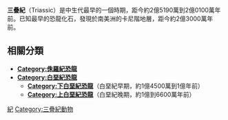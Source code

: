 '''三疊紀'''（Triassic）是中生代最早的一個時期，距今約2億5190萬到2億0100萬年前。已知最早的恐龍化石，發現於南美洲的卡尼階地層，距今約2億3000萬年前。
{{Commonscat|Triassic Dinosauria}}
==相關分類==
*'''[[:Category:侏羅紀恐龍|Category:侏羅紀恐龍]]'''
*'''[[:Category:白堊紀恐龍|Category:白堊紀恐龍]]'''
**'''[[:Category:下白堊紀恐龍|Category:下白堊紀恐龍]]'''（白堊紀早期，約1億4500萬到1億年前）
**'''[[:Category:上白堊紀恐龍|Category:上白堊紀恐龍]]'''（白堊紀晚期，約1億到6600萬年前）

[[Category:恐龙|紀]]
[[Category:三疊紀動物|Category:三疊紀動物]]